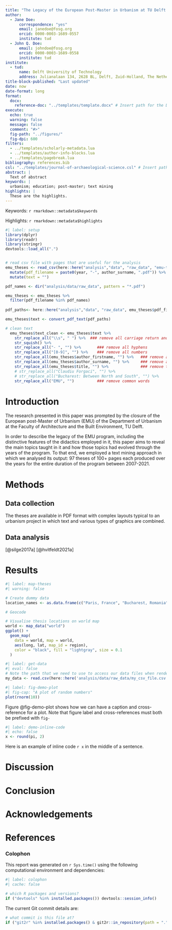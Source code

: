 ```yaml
---
title: "The Legacy of the European Post-Master in Urbanism at TU Delft: A Text Mining Approach"
author:
  - Jane Doe:
      correspondence: "yes"
      email: janedoe@fosg.org
      orcid: 0000-0003-1689-0557
      institute: tud
  - John Q. Doe:
      email: johndoe@fosg.org
      orcid: 0000-0003-1689-0558
      institute: tud
institute:
  - tud:
      name: Delft University of Technology
      address: Julianalaan 134, 2628 BL, Delft, Zuid-Holland, The Netherlands
title-block-published: "Last updated"  
date: now
date-format: long
format: 
  docx:
    reference-doc: "../templates/template.docx" # Insert path for the DOCX file
execute:
  echo: true
  warning: false
  message: false
  comment: "#>"
  fig-path: "../figures/"
  fig-dpi: 600
filters:
  - ../templates/scholarly-metadata.lua
  - ../templates/author-info-blocks.lua
  - ../templates/pagebreak.lua
bibliography: references.bib
csl: "../templates/journal-of-archaeological-science.csl" # Insert path for the bib-style
abstract: |
  Text of abstract
keywords: |
  urbanism; education; post-master; text mining
highlights: |
  These are the highlights. 
---
```


<!-- With the following code you can access and display values from the yml header above. -->

Keywords: `r rmarkdown::metadata$keywords`

Highlights: `r rmarkdown::metadata$highlights`

<!-- The actual document text starts here: -->

```r
#| label: setup
library(dplyr)
library(readr)
library(stringr)
devtools::load_all(".")


# read csv file with pages that are useful for the analysis
emu_theses <- read_csv(here::here("analysis","data", "raw_data", "emu-theses.csv")) %>%
  mutate(pdf_filename = paste0(year, "-", author_surname, ".pdf")) %>%
  mutate(text = "")

pdf_names <- dir("analysis/data/raw_data", pattern = "*.pdf")

emu_theses <- emu_theses %>%
  filter(pdf_filename %in% pdf_names)
  
pdf_paths<- here::here("analysis","data", "raw_data", emu_theses$pdf_filename)

emu_theses$text <- convert_pdf_text(pdf_paths)

# clean text 
  emu_theses$text_clean <- emu_theses$text %>%
    str_replace_all("\\s", " ") %>%  ### remove all carriage return and newline characters
    str_squish() %>%
    str_replace_all("- ", "") %>%       ### remove all hyphens
    str_replace_all("[0-9]", "") %>%    ### remove all numbers
    str_replace_all(emu_theses$author_firstname, "") %>%   ### remove author first name
    str_replace_all(emu_theses$author_surname, "") %>%     ### remove author surname
    str_replace_all(emu_theses$title, "") %>%              ### remove title
    # str_replace_all("Claudiu Forgaci", "") %>%
    # str_replace_all("Bucharest: Between North and South", "") %>%
    str_replace_all("EMU", "")          ### remove common words
```

# Introduction

The research presented in this paper was prompted by the closure of the European post-Master of Urbanism (EMU) of the Department of Urbanism at the Faculty of Architecture and the Built Environment, TU Delft. 
<!-- Complete paragraph about the program -->

In order to describe the legacy of the EMU program, including the distinctive features of the didactics employed in it, this paper aims to reveal the main topics taught in it and how those topics had evolved through the years of the program. To that end, we employed a text mining approach in which we analysed its output: 97 theses of 100+ pages each produced over the years for the entire duration of the program between 2007-2021.

# Methods

## Data collection
The theses are available in PDF format with complex layouts typical to an urbanism project in which text and various types of graphics are combined. 

## Data analysis

[@silge2017a]
[@hvitfeldt2021a]

# Results

```r
#| label: map-theses
#| warning: false 

# Create dummy data
location_names <- as.data.frame(c("Paris, France", "Bucharest, Romania", "Delft, The Netherlands"))

# Geocode

# Visualise thesis locations on world map
world <- map_data("world")
ggplot() +
  geom_map(
    data = world, map = world,
    aes(long, lat, map_id = region),
    color = "black", fill = "lightgray", size = 0.1
  )
```


<!-- Here's some example analysis code: -->

```r
#| label: get-data
#| eval: false
# Note the path that we need to use to access our data files when rendering this document
my_data <- read.csv(here::here('analysis/data/raw_data/my_csv_file.csv'))
```

```r
#| label: fig-demo-plot
#| fig-cap: "A plot of random numbers"
plot(rnorm(10))
```

Figure @fig-demo-plot shows how we can have a caption and cross-reference for a plot. Note that figure label and cross-references must both be prefixed with `fig-`

```r
#| label: demo-inline-code
#| echo: false
x <- round(pi, 2)
```

Here is an example of inline code `r x` in the middle of a sentence.

# Discussion

# Conclusion

# Acknowledgements

<!-- The following line inserts a page break  -->

\newpage

# References

<!-- The following line ensures the references appear here for the MS Word or HTML output files, rather than right at the end of the document (this will not work for PDF files):  -->

::: {#refs}
:::

\newpage

### Colophon

This report was generated on `r Sys.time()` using the following computational environment and dependencies:

```r
#| label: colophon
#| cache: false

# which R packages and versions?
if ("devtools" %in% installed.packages()) devtools::session_info()
```

The current Git commit details are:

```r
# what commit is this file at? 
if ("git2r" %in% installed.packages() & git2r::in_repository(path = ".")) git2r::repository(here::here())  
```
